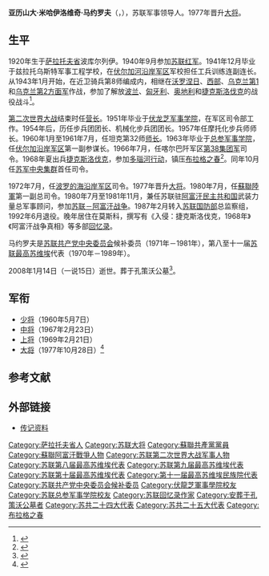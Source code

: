 {{同名人物|马约罗夫|马约罗夫}}
{{Infobox military person
|name          = 亚历山大·马约罗夫
|image         = 
|caption       = 
|birth_date    = 1920年9月13日
|birth_place   = [[蘇維埃俄國|蘇維埃俄國]][[萨拉托夫省|萨拉托夫省]]波库尔列伊
|death_date    = {{Dda|2008|1|14|1920|9|13}}
|death_place   = [[俄罗斯|俄罗斯]][[莫斯科|莫斯科]]
|allegiance    ={{USSR}}
|branch        =[[蘇聯陸軍|陸軍]]
|unit          =
|serviceyears  =1940年－1992年
|rank          =[[大将_(苏联)|大将]]
|commands      =[[苏军中央集群|苏军中央集群]]<br/>[[波罗的海沿岸军区|波罗的海沿岸军区]]
|battles       =[[第二次世界大战|第二次世界大战]]<br/>[[華約入侵捷克斯洛伐克|多瑙河行动]]<br/>[[苏联－阿富汗战争|苏联－阿富汗战争]]
|awards        ={{{!}} style="background: transparent"
{{!}}{{列宁勋章}}{{!!}}{{列宁勋章}}{{!!}}{{列宁勋章}}{{!!}}{{十月革命勋章}}
{{!}}-
{{!}}{{红旗勋章}}{{!!}}{{红旗勋章}}{{!!}}{{红旗勋章}}{{!!}}{{亚历山大·涅夫斯基勋章 (苏联)}}
{{!}}-
{{!}}{{一级卫国战争勋章}}{{!!}}{{一级卫国战争勋章}}{{!!}}{{红星勋章}}{{!!}}{{红星勋章}}
{{!}}-
{{!}}{{红星勋章}}{{!!}}{{战功奖章}}{{!!}}{{纪念列宁诞辰一百周年奖章}}{{!!}}{{卫国战争战胜德国奖章}}
{{!}}-
{{!}}{{卫国战争胜利二十周年奖章}}{{!!}}{{卫国战争胜利三十周年奖章}}{{!!}}{{卫国战争胜利四十周年奖章}}{{!!}}{{攻克维也纳奖章}}
{{!}}-
{{!}}{{解放布拉格奖章}}{{!!}}{{苏联武装力量老兵奖章}}{{!!}}{{巩固战斗友谊奖章 (苏联)}}{{!!}}{{苏维埃陆军海军三十周年奖章}}
{{!}}-
{{!}}{{苏联武装力量四十周年奖章}}{{!!}}{{苏联武装力量五十周年奖章}}{{!!}}{{苏联武装力量六十周年奖章}}{{!!}}{{苏联武装力量七十周年奖章}}
{{!}}-
{{!}}{{朱可夫奖章}}{{!!}}{{卫国战争胜利五十周年奖章}}{{!!}}{{卫国战争胜利六十周年奖章}}{{!!}}{{莫斯科建城八百五十周年奖章}}
{{!}}-
{{!}}{{圆满服役奖章|type=1}}
{{!}}}
}}

'''亚历山大·米哈伊洛维奇·马约罗夫'''（{{lang-ru|Александр Михайлович Майоров}}，{{bd|1920年|9月13日|2008年|1月14日|catIdx=Mayorov}}），苏联军事领导人。1977年晋升[[大将_(苏联)|大将]]。
==生平==
1920年生于[[萨拉托夫省|萨拉托夫省]]波库尔列伊。1940年9月参加[[苏联红军|苏联红军]]。1941年12月毕业于兹拉托乌斯特军事工程学校，在[[伏尔加河沿岸军区|伏尔加河沿岸军区]]军校担任工兵训练连副连长。从1943年1月开始，在近卫骑兵第8师编成内，相继在[[沃罗涅日方面军|沃罗涅日]]、[[西部方面军|西部]]、[[乌克兰第1方面军|乌克兰第1]]和[[乌克兰第2方面军|乌克兰第2方面军]]作战，参加了解放[[波兰|波兰]]、[[匈牙利|匈牙利]]、[[奥地利|奥地利]]和[[捷克斯洛伐克|捷克斯洛伐克]]的战役战斗<ref>{{cite web |title=А.М. Майоров |url=http://old.redstar.ru/2008/01/18_01/3_05.html |publisher=[[红星报|Красная звезда]] |language=ru |date=2008-01-18 |accessdate=2020-07-09 |archive-date=2013-09-11 |archive-url=https://web.archive.org/web/20130911222610/http://old.redstar.ru/2008/01/18_01/3_05.html |dead-url=no }}</ref>。

[[第二次世界大战|第二次世界大战]]结束时任[[营长|营长]]。1951年毕业于[[伏龙芝军事学院|伏龙芝军事学院]]，在军区司令部工作。1954年后，历任步兵团团长、机械化步兵团团长。1957年任摩托化步兵师师长。1960年1月至1961年7月，任坦克第32师[[师长|师长]]。1963年毕业于[[苏联总参谋部军事学院|总参军事学院]]，任[[伏尔加沿岸军区|伏尔加沿岸军区]]第一副参谋长。1966年7月，任喀尔巴阡军区[[第38集团军_(苏联)|第38集团军]]司令。1968年夏出兵[[捷克斯洛伐克|捷克斯洛伐克]]，参加[[華約入侵捷克斯洛伐克|多瑙河行动]]，镇压[[布拉格之春|布拉格之春]]<ref>{{cite web |title=К 30-летию советского вторжения в Чехословакию. Воспоминания генерала Майорова |url=https://www.svoboda.org/a/24203532.html |publisher=Радио Свобода |language=ru |date=1998-07-11 |accessdate=2020-07-09 |archive-date=2020-07-11 |archive-url=https://web.archive.org/web/20200711101009/https://www.svoboda.org/a/24203532.html |dead-url=no }}</ref>。同年10月任[[苏军中央集群|苏军中央集群]]首任司令。

1972年7月，任[[波罗的海沿岸军区|波罗的海沿岸军区]]司令。1977年晋升[[大将_(苏联)|大将]]。1980年7月，任[[蘇聯陸軍|蘇聯陸軍]]第一副总司令。1980年7月至1981年11月，兼任苏联驻[[阿富汗民主共和国|阿富汗民主共和国]]武装力量总军事顾问，参加[[苏联－阿富汗战争|苏联－阿富汗战争]]。1987年2月转入[[苏联国防部|苏联国防部]]总监察组，1992年6月退役。晚年居住在莫斯科，撰写有《入侵：捷克斯洛伐克，1968年》《阿富汗战争真相》等多部[[回忆录|回忆录]]。

马约罗夫是[[苏联共产党中央委员会|苏联共产党中央委员会]]候补委员（1971年－1981年），第八至十一届[[苏联最高苏维埃|苏联最高苏维埃]]代表（1970年－1989年）。

2008年1月14日（一说15日）逝世。葬于孔策沃公墓<ref>{{cite web |title=马约罗夫大将之墓 |url=http://www.moscow-tombs.ru/2008/mayorov_am.htm |publisher=莫斯科墓葬 |accessdate=2020-07-09 |archive-date=2020-02-09 |archive-url=https://web.archive.org/web/20200209040132/http://moscow-tombs.ru/2008/mayorov_am.htm |dead-url=no }}</ref>。
==军衔==
*[[少将|少将]]（1960年5月7日）
*[[中将|中将]]（1967年2月23日）
*[[上将|上将]]（1969年2月21日）
*[[大将_(苏联)|大将]]（1977年10月28日）<ref>{{cite book |title=Полководцы и военачальники Великой Отечественной войны |date=2009 |publisher=АС-Траст |edition=2 |url=https://books.google.com/books?id=GRksAQAAMAAJ& |language=ru |access-date=2020-07-09 |archive-date=2020-07-13 |archive-url=https://web.archive.org/web/20200713023509/https://books.google.com/books?id=GRksAQAAMAAJ& |dead-url=no }}</ref>
==参考文献==
{{reflist}}
==外部链接==
*[http://www.hrono.ru/biograf/bio_m/mayorov_am.html 传记资料]{{Wayback|url=http://www.hrono.ru/biograf/bio_m/mayorov_am.html |date=20150924072024 }}
{{s-start}}
{{s-mil}}
{{succession box
|title=[[波罗的海沿岸军区|波罗的海沿岸军区]]司令
|before=[[弗拉基米尔·列昂尼多维奇·戈沃罗夫|弗拉基米尔·戈沃罗夫]]
|after=[[斯坦尼斯拉夫·伊万诺维奇·波斯特尼科夫|斯坦尼斯拉夫·波斯特尼科夫]]
|years=1972年7月－1980年8月|
}}
{{succession box
|title=[[苏军中央集群|苏军中央集群]]司令
|before=首任
|after=[[伊万·伊万诺维奇·捷尼谢夫|伊万·捷尼谢夫]]
|years=1968年10月－1972年7月|
}}
{{s-end}}
{{蘇聯大將}}
{{portal bar|苏联|军事|人物|第二次世界大战|冷战}}
{{DEFAULTSORT:Mayorov, Alexander}}
[[Category:萨拉托夫省人|Category:萨拉托夫省人]]
[[Category:苏联大将|Category:苏联大将]]
[[Category:蘇聯共產黨黨員|Category:蘇聯共產黨黨員]]
[[Category:蘇聯阿富汗戰爭人物|Category:蘇聯阿富汗戰爭人物]]
[[Category:苏联第二次世界大战军事人物|Category:苏联第二次世界大战军事人物]]
[[Category:苏联第八届最高苏维埃代表|Category:苏联第八届最高苏维埃代表]]
[[Category:苏联第九届最高苏维埃代表|Category:苏联第九届最高苏维埃代表]]
[[Category:苏联第十届最高苏维埃代表|Category:苏联第十届最高苏维埃代表]]
[[Category:第十一届最高苏维埃民族院代表|Category:第十一届最高苏维埃民族院代表]]
[[Category:苏联共产党中央委员会候补委员|Category:苏联共产党中央委员会候补委员]]
[[Category:伏龍芝軍事學院校友|Category:伏龍芝軍事學院校友]]
[[Category:苏联总参军事学院校友|Category:苏联总参军事学院校友]]
[[Category:苏联回忆录作家|Category:苏联回忆录作家]]
[[Category:安葬于孔策沃公墓者|Category:安葬于孔策沃公墓者]]
[[Category:苏共二十四大代表|Category:苏共二十四大代表]]
[[Category:苏共二十五大代表|Category:苏共二十五大代表]]
[[Category:布拉格之春|Category:布拉格之春]]